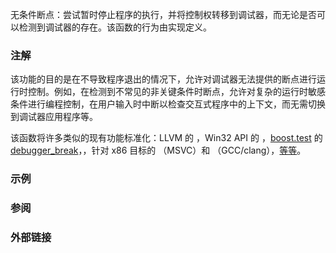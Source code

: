 {{cpp/title|breakpoint}}
{{cpp/error/navbar}}
{{ddcl|header=debugging|since=c++26|
void breakpoint() noexcept;
}}

无条件断点：尝试暂时停止程序的执行，并将控制权转移到调试器，而无论是否可以检测到调试器的存在。该函数的行为由实现定义。

===注解===
该功能的目的是在不导致程序退出的情况下，允许对调试器无法提供的断点进行运行时控制。例如，在检测到不常见的非关键条件时断点，允许对复杂的运行时敏感条件进行编程控制，在用户输入时中断以检查交互式程序中的上下文，而无需切换到调试器应用程序等。

该函数将许多类似的现有功能标准化：LLVM 的 [https://clang.llvm.org/docs/LanguageExtensions.html#builtin-debugtrap {{tt|__builtin_debugtrap}}]，Win32 API 的 [https://learn.microsoft.com/en-us/cpp/intrinsics/debugbreak {{tt|__debugbreak}}]，[https://www.boost.org/doc/libs/release/libs/test/doc/html/index.html boost.test] 的 [https://github.com/boostorg/test/blob/develop/include/boost/test/impl/debug.ipp#L716 debugger_break]，{{c|assert(false)}}，针对 x86 目标的 {{c|_asm { int 3 }&lt;!----&gt;}}（MSVC）和 {{c|asm("int3")}}（GCC/clang），[[#外部链接|等等]]。

{{ftm begin}}
{{ftm|__cpp_lib_debugging|调试支持库|value=202311L|std=C++26|rowspan=2}}
{{ftm|-|可替换的 {{tt|std::is_debugger_present}}|value=202403L|std=C++26}}
{{ftm end}}

===示例===
{{example}}

===参阅===
{{dsc begin}}
{{dsc inc|cpp/utility/dsc is_debugger_present}}
{{dsc inc|cpp/utility/dsc breakpoint_if_debugging}}
{{dsc end}}

===外部链接===
{{elink begin}}
{{elink|armKEIL: [https://developer.arm.com/documentation/dui0375/g/Compiler-specific-Features/--breakpoint-intrinsic {{tt|__breakpoint}} intrinsic]}}
{{elink|Portable Snippets: [https://github.com/nemequ/portable-snippets/tree/master/debug-trap Debugging assertions and traps]}}
{{elink|EASTL: [https://github.com/electronicarts/EASTL/blob/3.18.00/include/EASTL/internal/config.h#L613 {{tt|EASTL_DEBUG_BREAK}}]}}
{{elink|Catch2: [https://github.com/catchorg/Catch2/blob/v3.0.0-preview4/src/catch2/internal/catch_debugger.hpp {{tt|CATCH_TRAP}} and {{tt|CATCH_BREAK_INTO_DEBUGGER}}]}}
{{elink|Unreal Engine: [https://docs.unrealengine.com/5.0/en-US/API/Runtime/Core/GenericPlatform/FGenericPlatformMisc/DebugBreak/ {{tt|DebugBreak}}]}}
{{elink|JUCE: [https://github.com/juce-framework/JUCE/blob/6.1.5/modules/juce_core/system/juce_PlatformDefs.h#L63 {{tt|JUCE_BREAK_IN_DEBUGGER}}]}}
{{elink|Dear ImGui: [https://github.com/ocornut/imgui/blob/v1.86/imgui_internal.h#L257 {{tt|IM_DEBUG_BREAK}}]}}
{{elink|AWS C Common: [https://github.com/awslabs/aws-c-common/blob/v0.6.19/include/aws/common/system_info.h#L55 {{tt|aws_debug_break}}]}}
{{elink end}}

{{langlinks|de|en|es|fr|it|ja|pt|ru}}
